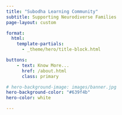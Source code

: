 ```yaml
---
title: "Subodha Learning Community"
subtitle: Supporting Neurodiverse Families
page-layout: custom

format:
  html:
    template-partials:
      - _theme/hero/title-block.html

buttons:
    - text: Know More...
      href: /about.html
      class: primary

# hero-background-image: images/banner.jpg
hero-background-color: "#639f4b"
hero-color: white

---
```


